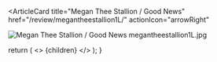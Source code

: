 <ArticleCard
  title="Megan Thee Stallion / Good News"
  href="/review/megantheestallion1L/"
  actionIcon="arrowRight"
>

![Megan Thee Stallion / Good News](../../images/cd/megantheestallion1L.jpg) 
                                                   megantheestallion1L.jpg

</ArticleCard>

  return (
    <>
      {children}
    </>
  );
}